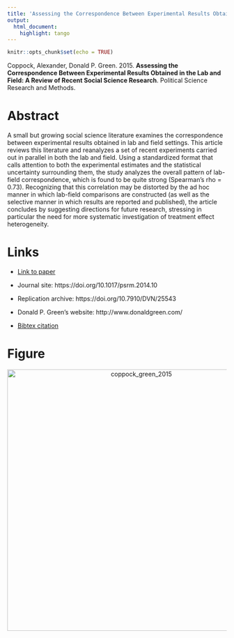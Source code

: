 ```yaml
---
title: 'Assessing the Correspondence Between Experimental Results Obtained in the Lab and Field: A Review of Recent Social Science Research'
output:
  html_document:
    highlight: tango
---
```


```r
knitr::opts_chunk$set(echo = TRUE)
```

Coppock, Alexander, Donald P. Green. 2015. <b>Assessing the Correspondence Between Experimental Results Obtained in the Lab and Field: A Review of Recent Social Science Research</b>. Political Science Research and Methods.

# Abstract
A small but growing social science literature examines the correspondence between experimental results obtained in lab and field settings. This article reviews this literature and reanalyzes a set of recent experiments carried out in parallel in both the lab and field. Using a standardized format that calls attention to both the experimental estimates and the statistical uncertainty surrounding them, the study analyzes the overall pattern of lab-field correspondence, which is found to be quite strong (Spearman's rho = 0.73). Recognizing that this correlation may be distorted by the ad hoc manner in which lab-field comparisons are constructed (as well as the selective manner in which results are reported and published), the article concludes by suggesting directions for future research, stressing in particular the need for more systematic investigation of treatment effect heterogeneity.

# Links
 - <a href='coppock_green_2015.pdf'>Link to paper</a>
 - Journal site: https://doi.org/10.1017/psrm.2014.10 
 - Replication archive: https://doi.org/10.7910/DVN/25543 

- Donald P. Green's website: http://www.donaldgreen.com/
 - <a href='coppock_green_2015.bib'>Bibtex citation</a>

# Figure
<center><img src="display_figures/coppock_green_2015_display.png" alt="coppock_green_2015" width="600"></center>